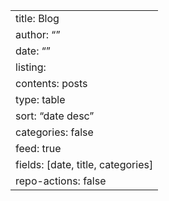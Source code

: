 ---
title: Blog
author: ""
date: ""
listing: 
  contents: posts
  type: table
  sort: "date desc"
  categories: false
  feed: true
  fields: [date, title, categories]
repo-actions: false
---